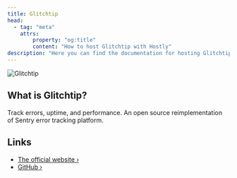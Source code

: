 ```yaml
---
title: Glitchtip
head:
  - tag: "meta"
    attrs:
        property: "og:title"
        content: "How to host Glitchtip with Hostly"
description: "Here you can find the documentation for hosting Glitchtip with Hostly."
---
```



<Badge text="One-click setup." variant="note" size="large" />

![Glitchtip](https://glitchtip.com/assets/logo-again.svg)

## What is Glitchtip?

Track errors, uptime, and performance. An open source reimplementation of Sentry error tracking platform.

## Links

- [The official website ›](https://glitchtip.com/)
- [GitHub ›](https://gitlab.com/glitchtip)
